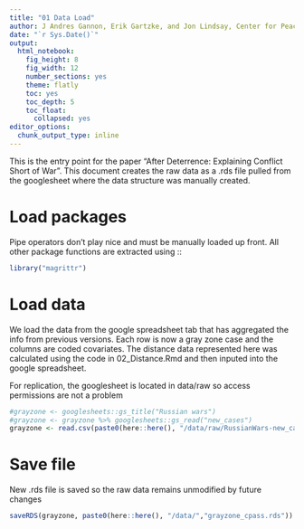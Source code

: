 ```yaml
---
title: "01 Data Load"
author: J Andres Gannon, Erik Gartzke, and Jon Lindsay, Center for Peace and Security Studies (cPASS)
date: "`r Sys.Date()`"
output:
  html_notebook:
    fig_height: 8
    fig_width: 12
    number_sections: yes
    theme: flatly
    toc: yes
    toc_depth: 5
    toc_float:
      collapsed: yes
editor_options:
  chunk_output_type: inline
---
```

<style>
    body .main-container {
        max-width: 100%;
    }
</style>

This is the entry point for the paper "After Deterrence: Explaining Conflict Short of War". This document creates the raw data as a .rds file pulled from the googlesheet where the data structure was manually created.

# Load packages
Pipe operators don't play nice and must be manually loaded up front. All other package functions are extracted using ::
```r
library("magrittr")
```

# Load data
We load the data from the google spreadsheet tab that has aggregated the info from previous versions. Each row is now a gray zone case and the columns are coded covariates. The distance data represented here was calculated using the code in 02_Distance.Rmd and then inputed into the google spreadsheet.

For replication, the googlesheet is located in data/raw so access permissions are not a problem
```r
#grayzone <- googlesheets::gs_title("Russian wars")
#grayzone <- grayzone %>% googlesheets::gs_read("new_cases")
grayzone <- read.csv(paste0(here::here(), "/data/raw/RussianWars-new_cases.csv"))
```
# Save file
New .rds file is saved so the raw data remains unmodified by future changes
```r
saveRDS(grayzone, paste0(here::here(), "/data/","grayzone_cpass.rds"))
```
